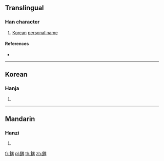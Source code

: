 {{character info/new}}
==Translingual==

===Han character===
{{Han char|rn=167|rad=金|as=09|sn=17|four=|canj=CWLB|ids=⿰金禺}}

# [[Korea]]n [[personal name]]

====References====
* {{Han ref|kx=1314.110|dkj=40627|dj=1814.280|hdz=64231.030|uh=935D|ud=37725}}

----

==Korean==

===Hanja===
{{ko-hanja|hangeul=우|eumhun=|rv=u|mr=u|y=wu}}

# {{defn|lang=ko|sort=金09}}

----

==Mandarin==

===Hanzi===
{{cmn-hanzi|pin=[[yú]] ([[yu2]]), [[chā]] ([[cha1]])|wg=yü<sup>2</sup>, ch'a<sup>1</sup>}}

# {{defn|lang=cmn|sort=金09}}

[[fr:鍝]]
[[pl:鍝]]
[[th:鍝]]
[[zh:鍝]]